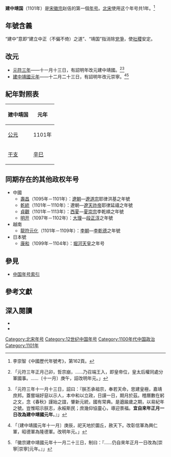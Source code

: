 {{Eranamebox|年号=建中靖国
|起讫时间= 1101年
|政权= [[北宋|北宋]]
|帝王= [[宋徽宗|宋徽宗]]赵佶
|历时= 1年
|timeline= <timeline>
ImageSize  = width:200 height:50
PlotArea   = width:180 height:30 left:10 bottom:20
TimeAxis   = orientation:horizontal
DateFormat = yyyy
Period     = from:960 till:1127
AlignBars  = early
ScaleMajor = increment:167 start:960
Colors =
  id:canvas value:rgb(1,1,0.85)
BackgroundColors = canvas:canvas
PlotData =
  width:15 color:black
  bar:era from:start till:end
  bar:era from:1100 till:1125 color:red
  bar:era from:1101 till:1101 color:green
</timeline>
|说明= <span style="color: green">建中靖国</span>在'''北宋'''及<span style="color: red">宋徽宗</span>时期的位置。
}}
'''建中靖国'''（1101年）是[[宋徽宗|宋徽宗]]赵佶的第一個[[年号|年号]]。[[北宋|北宋]]使用这个年号共1年。<ref>李崇智《中國歷代年號考》，第162頁。</ref>

==年號含義==
“建中”意即“建立中正（不偏不倚）之道”、“靖国”指消除[[党爭|党爭]]，使[[社稷|社稷]]安定。

==改元==
*[[1100年|元符三年]]——十一月十三日，有詔明年改元建中靖國。<ref>{{cite wikisource|title=宋史本紀第十九徽宗一|last=脫脫|wslink=zh:宋史/卷019}}「元符三年正月己卯，哲宗崩，……乃召端王入，即皇帝位，皇太后權同處分軍國事。……〔十一月〕庚午，詔改明年元。」</ref><ref>{{cite wikisource|title=宋會要輯稿禮五十四|last=徐松|wslink=zh:宋會要輯稿/卷078}}「元符三年十一月十三日，詔曰：『朕丕承祖宗，奉若天命，思建皇極，嘉靖庶邦。蓋嘗端好惡以示人，本中和以立政，日謹一日，期月於茲。稽曆數在躬之文，念《春秋》謹始之誼，肇新元統，國有常典。是遒踰歲之期，以易紀年之號。豈惟昭示朕志，永綏斯民；庶幾仰協靈心，導迎景福。'''宜自來年正月一日改為建中靖國元年'''。』」</ref>
*[[1101年|建中靖國元年]]——十二月二十三日，有詔明年改元崇寧。<ref>{{cite wikisource|title=宋史本紀第十九徽宗一|last=脫脫|wslink=zh:宋史/卷019}}「〔建中靖國元年十一月〕庚辰，祀天地於圜丘，赦天下。改彰信軍為興仁軍，昭德軍為隆德軍。改明年元。」</ref><ref>{{cite wikisource|title=宋會要輯稿禮五十四|last=徐松|wslink=zh:宋會要輯稿/卷078}}「徽宗建中靖國元年十一月二十三日，制曰：『……仍自來年正月一日改為[崇寧|崇寧]元年。』」</ref>

==紀年對照表==
{| class="wikitable"  style="text-align:center;"
!建中靖国!!元年
|-
![[公元纪年|公元]]
|1101年
|-
![[干支纪年|干支]]
|[[辛巳|辛巳]]
|}

==同期存在的其他政权年号==
*中國
**[[壽昌|壽昌]]（1095年－1101年）：[[遼朝|遼朝]]—[[遼道宗|遼道宗]]耶律洪基之年號
**[[乾統|乾統]]（1101年－1110年）：遼朝—[[遼天祚帝|遼天祚帝]]耶律延禧之年號
**[[貞觀_(西夏)|貞觀]]（1101年－1113年）：[[西夏|西夏]]—[[夏崇宗|夏崇宗]]李乾順之年號
**[[明开|明开]]（1097年－1102年）：[[大理国|大理]]—[[段正淳|段正淳]]之年號
*越南
**[[龍符元化|龍符元化]]（1101年－1109年）：[[李朝_(越南)|李朝]]—[[李乾德|李乾德]]之年號
*日本號
**[[康和_(日本)|康和]]（1099年－1104年）：[[堀河天皇|堀河天皇]]之年号

==參見==
*[[中国年号列表#宋朝|中国年号索引]]

==參考文獻==
{{Reflist}}

==深入閱讀==
<div>
*{{Cite book|author=[[李崇智|李崇智]]|title=中國歷代年號考|format=|url=|date=2004年12月|publisher=中華書局|location=北京|id=ISBN 7101025129}}
*{{Cite book|author=[[鄧洪波|鄧洪波]]|title=東亞歷史年表|format=pdf|url=http://www.eastasia.ntu.edu.tw/chinese/05_a04.htm|date=2005年3月|publisher=國立臺灣大學東亞經典與文化研究計劃|location=臺北|id=ISBN 9789860005189|access-date=2021-11-19|archive-date=2007-08-25|archive-url=https://web.archive.org/web/20070825002742/http://www.eastasia.ntu.edu.tw/chinese/05_a04.htm}}
</div>

{{年号|[[元符|元符]]|[[中国年号索引|北宋年号]]|[[崇宁|崇宁]]}}
{{宋朝年號}}

[[Category:北宋年号|Category:北宋年号]]
[[Category:12世纪中国年号|Category:12世纪中国年号]]
[[Category:1100年代中国政治|Category:1100年代中国政治]]
[[Category:1101年|Category:1101年]]
